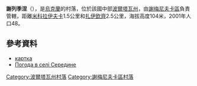 {{coord|49|37|19|N|33|25|30|E|scale:100000_region:UA|display=title}}

'''謝列季涅'''（{{lang-uk|Середине}}），是[[烏克蘭|烏克蘭]]的村落，位於該國中部[[波爾塔瓦州|波爾塔瓦州]]，由[[謝梅尼夫卡區|謝梅尼夫卡區]]負責管轄，距離[[米科拉伊夫卡_(霍羅爾區)|米科拉伊夫卡]]1.5公里和[[扎伊欽齊|扎伊欽齊]]2.5公里，海拔高度104米，2001年人口48。

==參考資料==
* [http://gska2.rada.gov.ua/pls/z7502/A005?rdat1=16.02.2009&rf7571=26636 картка]{{dead link|date=2018年4月 |bot=InternetArchiveBot |fix-attempted=yes }}
* [http://weather.in.ua/ua/poltavskaja/23709 Погода в селі Середине]{{Wayback|url=http://weather.in.ua/ua/poltavskaja/23709 |date=20160305104144 }}

{{DEFAULTSORT:Середине}}
[[Category:波爾塔瓦州村落|Category:波爾塔瓦州村落]]
[[Category:謝梅尼夫卡區村落|Category:謝梅尼夫卡區村落]]


{{Poltava-geo-stub}}